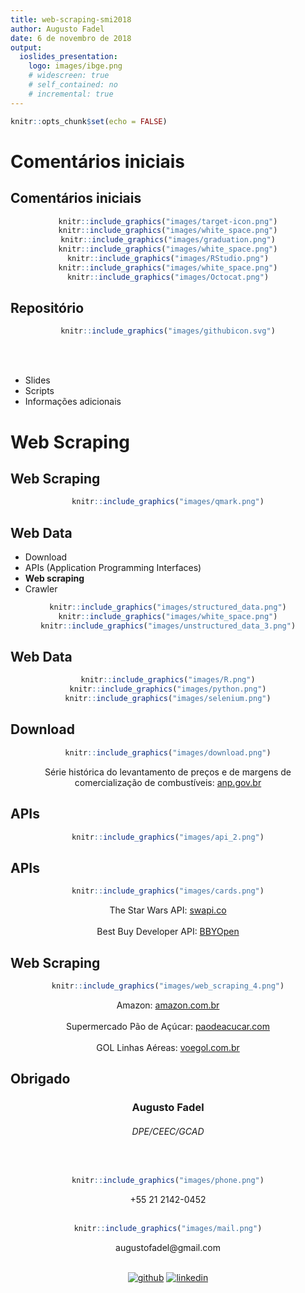 ```yaml
---
title: web-scraping-smi2018
author: Augusto Fadel
date: 6 de novembro de 2018
output: 
  ioslides_presentation:
    logo: images/ibge.png
    # widescreen: true
    # self_contained: no
    # incremental: true
---
```


```r
knitr::opts_chunk$set(echo = FALSE)
```

# Comentários iniciais

## Comentários iniciais {.flexbox .vcenter}

<center>
```r
knitr::include_graphics("images/target-icon.png")
knitr::include_graphics("images/white_space.png")
knitr::include_graphics("images/graduation.png")
knitr::include_graphics("images/white_space.png")
knitr::include_graphics("images/RStudio.png")
knitr::include_graphics("images/white_space.png")
knitr::include_graphics("images/Octocat.png")
```  
</center>

## Repositório  {.flexbox .vcenter}

<center>
```r
knitr::include_graphics("images/githubicon.svg")
```
</center>

<br><br>

- Slides
- Scripts
- Informações adicionais

# Web Scraping

## Web Scraping  {.flexbox .vcenter}

<center>

```r
knitr::include_graphics("images/qmark.png")
```

</center>

## Web Data

- Download
- APIs (Application Programming Interfaces)
- **Web scraping**
- Crawler

<center>

```r
knitr::include_graphics("images/structured_data.png")
knitr::include_graphics("images/white_space.png")
knitr::include_graphics("images/unstructured_data_3.png")
```

</center>

## Web Data {.flexbox .vcenter}

<center>

```r
knitr::include_graphics("images/R.png")
knitr::include_graphics("images/python.png")
knitr::include_graphics("images/selenium.png")
```

</center>

## Download {.flexbox .vcenter}

<center>

```r
knitr::include_graphics("images/download.png")
```

Série histórica do levantamento de preços e de margens de comercialização de combustíveis: [anp.gov.br](http://www.anp.gov.br/precos-e-defesa/234-precos/levantamento-de-precos/868-serie-historica-do-levantamento-de-precos-e-de-margens-de-comercializacao-de-combustiveis)

</center>

## APIs {.flexbox .vcenter}

<center>

```r
knitr::include_graphics("images/api_2.png")
```

</center>

## APIs {.flexbox .vcenter}

<center>

```r
knitr::include_graphics("images/cards.png")
```

The Star Wars API: [swapi.co](https://swapi.co/)  
<br>
Best Buy Developer API: [BBYOpen](https://bestbuyapis.github.io/api-documentation/#overview)

</center>

## Web Scraping {.flexbox .vcenter}

<center>

```r
knitr::include_graphics("images/web_scraping_4.png")
```

Amazon: [amazon.com.br](https://www.amazon.com.br/)  
<br>
Supermercado Pão de Açúcar: [paodeacucar.com](https://www.paodeacucar.com/)  
<br>
GOL Linhas Aéreas: [voegol.com.br](https://voegol.com.br/pt)

</center>

## Obrigado {.flexbox .vcenter}

<center>

### **Augusto Fadel**  
###### DPE/CEEC/GCAD  
<br>
```r
knitr::include_graphics("images/phone.png")
```
+55 21 2142-0452  
<br>
```r
knitr::include_graphics("images/mail.png")
```
augustofadel@gmail.com  
<br>

[![github](images/github.png)](https://github.com/augustofadel)
[![linkedin](images/linkedin.png)](www.linkedin.com/in/augustofadel)  


</center>